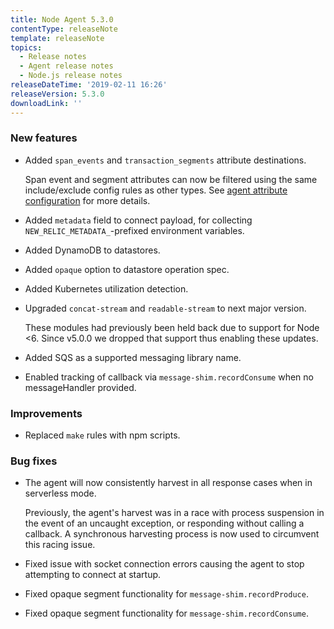 ```yaml
---
title: Node Agent 5.3.0
contentType: releaseNote
template: releaseNote
topics:
  - Release notes
  - Agent release notes
  - Node.js release notes
releaseDateTime: '2019-02-11 16:26'
releaseVersion: 5.3.0
downloadLink: ''
---
```


### New features

* Added `span_events` and `transaction_segments` attribute destinations.

  Span event and segment attributes can now be filtered using the same include/exclude config rules as other types. See [agent attribute configuration](https://docs.newrelic.com/docs/agents/nodejs-agent/installation-configuration/nodejs-agent-configuration#node-js-attributes) for more details.
* Added `metadata` field to connect payload, for collecting `NEW_RELIC_METADATA_`-prefixed environment variables.
* Added DynamoDB to datastores.
* Added `opaque` option to datastore operation spec.
* Added Kubernetes utilization detection.
* Upgraded `concat-stream` and `readable-stream` to next major version.

  These modules had previously been held back due to support for Node &lt;6. Since v5.0.0 we dropped that support thus enabling these updates.
* Added SQS as a supported messaging library name.
* Enabled tracking of callback via `message-shim.recordConsume` when no messageHandler provided.

### Improvements

* Replaced `make` rules with npm scripts.

### Bug fixes

* The agent will now consistently harvest in all response cases when in serverless mode.

  Previously, the agent's harvest was in a race with process suspension in the event of an uncaught exception, or responding without calling a callback. A synchronous harvesting process is now used to circumvent this racing issue.
* Fixed issue with socket connection errors causing the agent to stop attempting to connect at startup.
* Fixed opaque segment functionality for `message-shim.recordProduce`.
* Fixed opaque segment functionality for `message-shim.recordConsume`.
